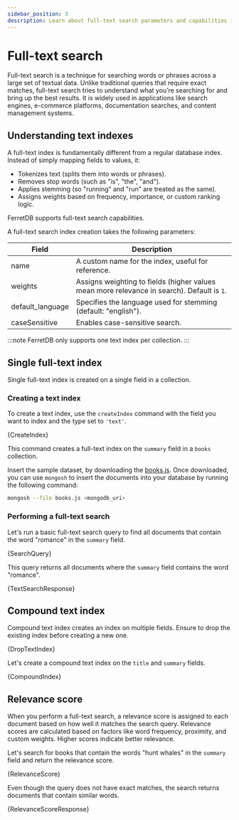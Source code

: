 ```yaml
---
sidebar_position: 3
description: Learn about full-text search parameters and capabilities in FerretDB.
---
```


# Full-text search


Full-text search is a technique for searching words or phrases across a large set of textual data.
Unlike traditional queries that require exact matches, full-text search tries to understand what you’re searching for and bring up the best results.
It is widely used in applications like search engines, e-commerce platforms, documentation searches, and content management systems.

## Understanding text indexes

A full-text index is fundamentally different from a regular database index.
Instead of simply mapping fields to values, it:

- Tokenizes text (splits them into words or phrases).
- Removes stop words (such as "is", "the", "and").
- Applies stemming (so "running" and "run" are treated as the same).
- Assigns weights based on frequency, importance, or custom ranking logic.

FerretDB supports full-text search capabilities.

A full-text search index creation takes the following parameters:

| Field            | Description                                                                                |
| ---------------- | ------------------------------------------------------------------------------------------ |
| name             | A custom name for the index, useful for reference.                                         |
| weights          | Assigns weighting to fields (higher values mean more relevance in search). Default is `1`. |
| default_language | Specifies the language used for stemming (default: "english").                             |
| caseSensitive    | Enables case-sensitive search.                                                             |

:::note
FerretDB only supports one text index per collection.
:::

## Single full-text index

Single full-text index is created on a single field in a collection.

### Creating a text index

To create a text index, use the `createIndex` command with the field you want to index and the type set to `'text'`.

<!-- markdownlint-disable MD033 -->

<CodeBlock language="js">{CreateIndex}</CodeBlock>

This command creates a full-text index on the `summary` field in a `books` collection.

Insert the sample dataset, by downloading the [books.js](./fixtures/books.js). Once downloaded, you can use `mongosh` to insert the documents into your database by running the following command:

```bash
mongosh --file books.js <mongodb_uri>
```

### Performing a full-text search

Let's run a basic full-text search query to find all documents that contain the word "romance" in the `summary` field.

<CodeBlock language="js">{SearchQuery}</CodeBlock>

This query returns all documents where the `summary` field contains the word "romance".

<CodeBlock language="js">{TextSearchResponse}</CodeBlock>

## Compound text index

Compound text index creates an index on multiple fields.
Ensure to drop the existing index before creating a new one.

<CodeBlock language="js">{DropTextIndex}</CodeBlock>

Let's create a compound text index on the `title` and `summary` fields.

<CodeBlock language="js">{CompoundIndex}</CodeBlock>

## Relevance score

When you perform a full-text search, a relevance score is assigned to each document based on how well it matches the search query.
Relevance scores are calculated based on factors like word frequency, proximity, and custom weights.
Higher scores indicate better relevance.

Let's search for books that contain the words "hunt whales" in the `summary` field and return the relevance score.

<CodeBlock language="js">{RelevanceScore}</CodeBlock>

Even though the query does not have exact matches, the search returns documents that contain similar words.

<CodeBlock language="js">{RelevanceScoreResponse}</CodeBlock>

<!-- markdownlint-enable MD033 -->
